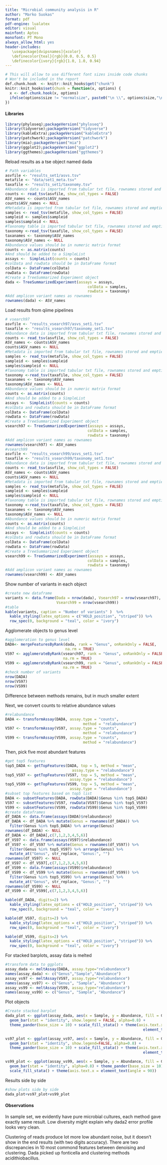 ```yaml
---
title: "Microbial community analysis in R"
author: "Marko Suokas"
format: pdf
pdf-engine: lualatex
editor: visual
mainfont: Aptos
monofont: PT Mono
always_allow_html: yes
header-includes:
   \usepackage[dvipsnames]{xcolor}
   \definecolor{teal}{rgb}{0.0, 0.5, 0.5}
   \definecolor{ivory}{rgb}{1.0, 1.0, 0.94}
---
```


```r
# This will allow to use different font sizes inside code chunks
# Won't be included in the report
def.chunk.hook  <- knitr::knit_hooks$get("chunk")
knitr::knit_hooks$set(chunk = function(x, options) {
  x <- def.chunk.hook(x, options)
  ifelse(options$size != "normalsize", paste0("\n \\", options$size,"\n\n", x, "\n\n \\normalsize"), x)
})
```

#### Libraries

```r
library(phyloseq);packageVersion("phyloseq")
library(tidyverse);packageVersion("tidyverse")
library(kableExtra);packageVersion("kableExtra")
library(patchwork);packageVersion("patchwork")
library(mia);packageVersion("mia")
library(ggplot2);packageVersion("ggplot2")
library(ggthemes);packageVersion("ggthemes")
```

\newpage

Reload results as a tse object named dada

```r
# Path variables
asvfile <- "results_set1/asvs.tsv"
metafile <- "data/set1_meta.tsv"
taxafile <- "results_set1/taxonomy.tsv"
#Abundance data is imported from tabular txt file, rownames stored and emptied
counts <- read_tsv(asvfile, show_col_types = FALSE)
ASV_names <- counts$ASV_names
counts$ASV_names <- NULL
#Metadata is imported from tabular txt file, rownames stored and emptied
samples <- read_tsv(metafile, show_col_types = FALSE)
sampleid <- samples$sampleid
samples$sampleid <- NULL
#Taxonomy table is imported tabular txt file, rownames stored and emptied
taxonomy <-read_tsv(taxafile, show_col_types = FALSE)
taxanames <- taxonomy$ASV_names
taxonomy$ASV_names <- NULL
#Abundance values should be in numeric matrix format
counts <- as.matrix(counts)
#And should be added to a SimpleList
assays <-  SimpleList(counts = counts)
#colData and rowData should be in DataFrame format
colData <- DataFrame(colData)
rowData <- DataFrame(rowData)
#Create a TreeSummarized Experiment object
dada <- TreeSummarizedExperiment(assays = assays,
                                     colData = samples,
                                     rowData = taxonomy)
#Add amplicon variant names as rownames
rownames(dada) <- ASV_names
```

\newpage

Load results from qiime pipelines

```r
# vsearch97
asvfile <- "results_vsearch97/asvs_set1.tsv"
taxafile <- "results_vsearch97/taxonomy_set1.tsv"
#Abundance data is imported from tabular txt file, rownames stored and emptied
counts <- read_tsv(asvfile, show_col_types = FALSE)
ASV_names <- counts$ASV_names
counts$ASV_names <- NULL
#Metadata is imported from tabular txt file, rownames stored and emptied
samples <- read_tsv(metafile, show_col_types = FALSE)
sampleid <- samples$sampleid
samples$sampleid <- NULL
#Taxonomy table is imported tabular txt file, rownames stored and emptied
taxonomy <-read_tsv(taxafile, show_col_types = FALSE)
taxanames <- taxonomy$ASV_names
taxonomy$ASV_names <- NULL
#Abundance values should be in numeric matrix format
counts <- as.matrix(counts)
#And should be added to a SimpleList
assays <-  SimpleList(counts = counts)
#colData and rowData should be in DataFrame format
colData <- DataFrame(colData)
rowData <- DataFrame(rowData)
#Create a TreeSummarized Experiment object
vsearch97 <- TreeSummarizedExperiment(assays = assays,
                                     colData = samples,
                                     rowData = taxonomy)
#Add amplicon variant names as rownames
rownames(vsearch97) <- ASV_names
#vsearch99
asvfile <- "results_vsearch99/asvs_set1.tsv"
taxafile <- "results_vsearch99/taxonomy_set1.tsv"
#Abundance data is imported from tabular txt file, rownames stored and emptied
counts <- read_tsv(asvfile, show_col_types = FALSE)
ASV_names <- counts$ASV_names
counts$ASV_names <- NULL
#Metadata is imported from tabular txt file, rownames stored and emptied
samples <- read_tsv(metafile, show_col_types = FALSE)
sampleid <- samples$sampleid
samples$sampleid <- NULL
#Taxonomy table is imported tabular txt file, rownames stored and emptied
taxonomy <-read_tsv(taxafile, show_col_types = FALSE)
taxanames <- taxonomy$ASV_names
taxonomy$ASV_names <- NULL
#Abundance values should be in numeric matrix format
counts <- as.matrix(counts)
#And should be added to a SimpleList
assays <-  SimpleList(counts = counts)
#colData and rowData should be in DataFrame format
colData <- DataFrame(colData)
rowData <- DataFrame(rowData)
#Create a TreeSummarized Experiment object
vsearch99 <- TreeSummarizedExperiment(assays = assays,
                                     colData = samples,
                                     rowData = taxonomy)
#Add amplicon variant names as rownames
rownames(vsearch99) <- ASV_names
```

\newpage

Show number of variants in each object

```r
#create new dataframe
variants <- data.frame(Dada = nrow(dada), Vsearch97 = nrow(vsearch97),
                       Vsearch99 = nrow(vsearch99))
#table
kable(variants, caption = "Number of variants" )  %>%
  kable_styling(latex_options = c("HOLD_position", "striped")) %>%
  row_spec(0, background = "teal", color = "ivory")
```

Agglomerate objects to genus level

```r
#agglomeration to genus level
DADA<- mergeFeaturesByRank(dada, rank = "Genus", onRankOnly = FALSE,
                           na.rm = TRUE)
VS97 <- agglomerateByRank(vsearch97, rank = "Genus", onRankOnly = FALSE,
                          na.rm = TRUE)
VS99 <- agglomerateByRank(vsearch99, rank = "Genus", onRankOnly = FALSE,
                          na.rm = TRUE)
#check number of variants
nrow(DADA)
nrow(VS97)
nrow(VS99)
```

Difference between methods remains, but in much smaller extent

Next, we convert counts to relative abundance values

```r
#relabundance
DADA <- transformAssay(DADA, assay.type = "counts",
                                   method = "relabundance")
VS97 <- transformAssay(VS97, assay.type = "counts",
                                   method = "relabundance")
VS99 <- transformAssay(VS99, assay.type = "counts",
                                   method = "relabundance")
```

\newpage

Then, pick five most abundant features

```r
#get top5 features
top5_DADA <- getTopFeatures(DADA, top = 5, method = "mean",
                              assay.type = "relabundance")
top5_VS97 <- getTopFeatures(VS97, top = 5, method = "mean",
                             assay.type = "relabundance")
top5_VS99 <- getTopFeatures(VS99, top = 5, method = "mean",
                             assay.type = "relabundance")
#subset top features based on top5 list
DADA <- subsetFeatures(DADA, rowData(DADA)$Genus %in% top5_DADA)
VS97 <- subsetFeatures(VS97, rowData(VS97)$Genus %in% top5_VS97)
VS99 <- subsetFeatures(VS99, rowData(VS99)$Genus %in% top5_VS99)
#create dataframes
df_DADA <- data.frame(assays(DADA)$relabundance)
df_DADA <- df_DADA %>% mutate(Genus = rownames(df_DADA)) %>%
  filter(Genus %in% top5_DADA) %>% arrange(Genus)
rownames(df_DADA) <- NULL
df_DADA <- df_DADA[,c(7,1,2,3,4,5,6)]
df_VS97 <- data.frame(assays(VS97)$relabundance)
df_VS97 <- df_VS97 %>% mutate(Genus = rownames(df_VS97)) %>%
  filter(Genus %in% top5_VS97) %>% arrange(Genus) %>%
  mutate_at("Genus", str_replace, "Genus:", "")
rownames(df_VS97) <- NULL
df_VS97 <- df_VS97[,c(7,1,2,3,4,5,6)]
df_VS99 <- data.frame(assays(VS99)$relabundance)
df_VS99 <- df_VS99 %>% mutate(Genus = rownames(df_VS99)) %>%
  filter(Genus %in% top5_VS99) %>% arrange(Genus) %>%
  mutate_at("Genus", str_replace, "Genus:", "")
rownames(df_VS99) <- NULL
df_VS99 <- df_VS99[,c(7,1,2,3,4,5,6)]
```

\newpage

```r
kable(df_DADA, digits=2) %>%
  kable_styling(latex_options = c("HOLD_position", "striped")) %>%
  row_spec(0, background = "teal", color = "ivory")
```

```r
kable(df_VS97, digits=2) %>%
  kable_styling(latex_options = c("HOLD_position", "striped")) %>%
  row_spec(0, background = "teal", color = "ivory")
```

```r
kable(df_VS99, digits=2) %>%
  kable_styling(latex_options = c("HOLD_position", "striped")) %>%
  row_spec(0, background = "teal", color = "ivory")
```

\newpage

For stacked barplots, assay data is melted

```r
#transform data to ggplots
assay_dada <- meltAssay(DADA, assay.type="relabundance")
names(assay_dada) <- c("Genus","Sample","Abundance")
assay_vs97 <- meltAssay(VS97, assay.type="relabundance")
names(assay_vs97) <- c("Genus", "Sample", "Abundance")
assay_vs99 <- meltAssay(VS99, assay.type="relabundance")
names(assay_vs99) <- c("Genus", "Sample", "Abundance")
```

Plot objects

```r
#Create stacked barplot
dada_plot <- ggplot(assay_dada, aes(x = Sample, y = Abundance, fill = Genus)) +
  geom_bar(stat = "identity", show.legend = FALSE, alpha=0.8) +
  theme_pander(base_size = 10) + scale_fill_stata() + theme(axis.text.x =
                                                              element_text(angle = 90))

vs97_plot <- ggplot(assay_vs97, aes(x = Sample, y = Abundance, fill = Genus)) +
  geom_bar(stat = "identity", show.legend=FALSE, alpha=0.8) +
  theme_pander(base_size = 10) + scale_fill_stata() + theme(axis.text.x =
                                                              element_text(angle = 90))

vs99_plot <- ggplot(assay_vs99, aes(x = Sample, y = Abundance, fill = Genus)) +
  geom_bar(stat = "identity", alpha=0.8) + theme_pander(base_size = 10) +
  scale_fill_stata() + theme(axis.text.x = element_text(angle = 90))
```

\newpage

Results side by side

```r
#show plots side by side
dada_plot+vs97_plot+vs99_plot
```

#### Observations

In sample set, we evidently have pure microbial cultures, each method gave exactly same result. Low diversity might explain why dada2 error profile looks very clean.

Clustering of reads produce lot more low abundant noise, but it doesn't show in the end results (with two digits accuracy). There are two discrepancies in 10 most commond features between denoising and clustering. Dada picked up fonticella and clustering methods acidithiobacillus.
